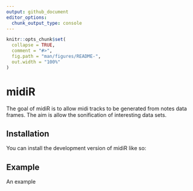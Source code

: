 ```yaml
---
output: github_document
editor_options: 
  chunk_output_type: console
---
```


<!-- README.md is generated from README.Rmd. Please edit that file -->

```r
knitr::opts_chunk$set(
  collapse = TRUE,
  comment = "#>",
  fig.path = "man/figures/README-",
  out.width = "100%"
)
```

# midiR

<!-- badges: start -->

<!-- badges: end -->

The goal of midiR is to allow midi tracks to be generated from notes data frames. The aim is allow the sonification of interesting data sets.

## Installation

You can install the development version of midiR like so:

## Example

An example

